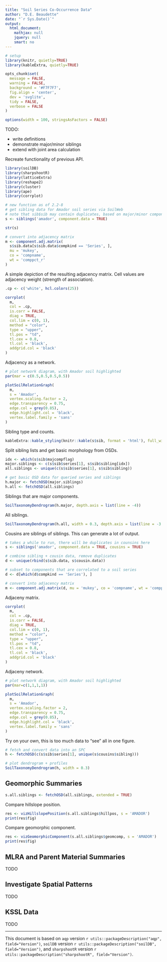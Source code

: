 ```yaml
---
title: "Soil Series Co-Occurrence Data"
author: "D.E. Beaudette"
date: "`r Sys.Date()`"
output:
  html_document:
    mathjax: null
    jquery: null
    smart: no
---
```



```r
# setup
library(knitr, quietly=TRUE)
library(kableExtra, quietly=TRUE)

opts_chunk$set(
  message = FALSE, 
  warning = FALSE, 
  background = '#F7F7F7', 
  fig.align = 'center', 
  dev = 'svglite', 
  tidy = FALSE, 
  verbose = FALSE
)

options(width = 100, stringsAsFactors = FALSE)
```


TODO: 

* write definitions
* demonstrate major/minor siblings
* extend with joint area calculation


Recreate functionality of previous API.
```r
library(soilDB)
library(sharpshootR)
library(latticeExtra)
library(reshape2)
library(cluster)
library(ape)
library(corrplot)

# new function as of 2.2-8
# get sibling data for Amador soil series via SoilWeb
# note that sib$sib may contain duplicates, based on major/minor component status
s <- siblings('amador', component.data = TRUE)

str(s)

# convert into adjacency matrix
m <- component.adj.matrix(
  s$sib.data[s$sib.data$compkind == 'Series', ], 
  mu = 'mukey', 
  co = 'compname', 
  wt = 'comppct_r'
)
```

A simple depiction of the resulting adjacency matrix. Cell values are adjacency weight (strength of association).
```r
.cp <- c('white', hcl.colors(25))

corrplot(
  m, 
  col = .cp, 
  is.corr = FALSE, 
  diag = TRUE,
  col.lim = c(0, 1), 
  method = "color",
  type = "upper", 
  tl.pos = "td",
  tl.cex = 0.8,
  tl.col = 'black',
  addgrid.col = 'black'
) 

```

Adjacency as a network.
```r
# plot network diagram, with Amador soil highlighted
par(mar = c(0.5,0.5,0.5,0.5))

plotSoilRelationGraph(
  m, 
  s = 'Amador', 
  vertex.scaling.factor = 2, 
  edge.transparency = 0.75, 
  edge.col = grey(0.85), 
  edge.highlight.col = 'black', 
  vertex.label.family = 'sans'
)
```


Sibling type and counts.
```r
kableExtra::kable_styling(knitr::kable(s$sib, format = 'html'), full_width = FALSE, font_size = 10)
```


Split sibling lists and get basic morphology from OSDs.
```r
idx <- which(s$sib$majcompflag)
major.siblings <- c(s$sib$series[1], s$sib$sibling[idx])
all.siblings <- unique(c(s$sib$series[1], s$sib$sibling))

# get basic OSD data for queried series and siblings
h.major <- fetchOSD(major.siblings)
h.all <- fetchOSD(all.siblings)
```


Siblings that are major components.
```r
SoilTaxonomyDendrogram(h.major, depth.axis = list(line = -4))
```

All siblings.
```r
SoilTaxonomyDendrogram(h.all, width = 0.3, depth.axis = list(line = -3.5))
```


Cousins are siblings of siblings. This can generate a lot of output.
```r
# takes a while to run, there will be duplicates in counsins here
s <- siblings('amador', component.data = TRUE, cousins = TRUE)

# combine sibling + cousin data, remove duplicates
d <- unique(rbind(s$sib.data, s$cousin.data))

# subset to components that are correlated to a soil series
d <- d[which(d$compkind == 'Series'), ]

# convert into adjacency matrix
m <- component.adj.matrix(d, mu = 'mukey', co = 'compname', wt = 'comppct_r')
```

Adjaceny matrix.
```r
corrplot(
  m, 
  col = .cp, 
  is.corr = FALSE, 
  diag = TRUE,
  col.lim = c(0, 1), 
  method = "color",
  type = "upper", 
  tl.pos = "td",
  tl.cex = 0.8,
  tl.col = 'black',
  addgrid.col = 'black'
) 
```

Adjaceny network.
```r
# plot network diagram, with Amador soil highlighted
par(mar=c(1,1,1,1))

plotSoilRelationGraph(
  m, 
  s = 'Amador',
  vertex.scaling.factor = 2, 
  edge.transparency = 0.75, 
  edge.col = grey(0.85), 
  edge.highlight.col = 'black', 
  vertex.label.family = 'sans'
)
```


Try on your own, this is too much data to "see" all in one figure.
```r
# fetch and convert data into an SPC
h <- fetchOSD(c(s$sib$series[1], unique(s$cousins$sibling)))

# plot dendrogram + profiles
SoilTaxonomyDendrogram(h, width = 0.3)
```

## Geomorphic Summaries

```r
s.all.siblings <- fetchOSD(all.siblings, extended = TRUE)
```

Compare hillslope position.
```r
res <- vizHillslopePosition(s.all.siblings$hillpos, s = 'AMADOR')
print(res$fig)
```

Compare geomorphic component.
```r
res <- vizGeomorphicComponent(s.all.siblings$geomcomp, s = 'AMADOR')
print(res$fig)
```

## MLRA and Parent Material Summaries
TODO

## Investigate Spatial Patterns
TODO

## KSSL Data
TODO


----------------------------
This document is based on `aqp` version `r utils::packageDescription("aqp", field="Version")`, `soilDB` version `r utils::packageDescription("soilDB", field="Version")`, and `sharpshootR` version `r utils::packageDescription("sharpshootR", field="Version")`.


